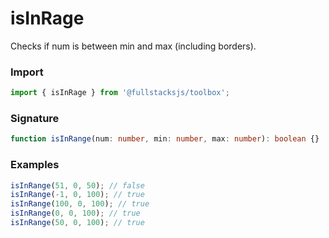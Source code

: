 # isInRage

Checks if num is between min and max (including borders).

### Import

```typescript copy
import { isInRage } from '@fullstacksjs/toolbox';
```

### Signature

```typescript copy
function isInRange(num: number, min: number, max: number): boolean {}
```

### Examples

```typescript copy
isInRange(51, 0, 50); // false
isInRange(-1, 0, 100); // true
isInRange(100, 0, 100); // true
isInRange(0, 0, 100); // true
isInRange(50, 0, 100); // true
```
